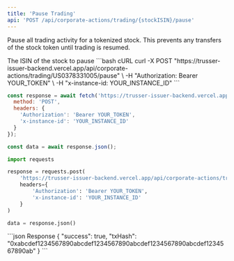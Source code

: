 ```yaml
---
title: 'Pause Trading'
api: 'POST /api/corporate-actions/trading/{stockISIN}/pause'
---
```


Pause all trading activity for a tokenized stock. This prevents any transfers of the stock token until trading is resumed.

<ParamField path="stockISIN" type="string" required>
  The ISIN of the stock to pause
</ParamField>

<RequestExample>
```bash cURL
curl -X POST "https://trusser-issuer-backend.vercel.app/api/corporate-actions/trading/US0378331005/pause" \
  -H "Authorization: Bearer YOUR_TOKEN" \
  -H "x-instance-id: YOUR_INSTANCE_ID"
```

```javascript JavaScript
const response = await fetch('https://trusser-issuer-backend.vercel.app/api/corporate-actions/trading/US0378331005/pause', {
  method: 'POST',
  headers: {
    'Authorization': 'Bearer YOUR_TOKEN',
    'x-instance-id': 'YOUR_INSTANCE_ID'
  }
});

const data = await response.json();
```

```python Python
import requests

response = requests.post(
    'https://trusser-issuer-backend.vercel.app/api/corporate-actions/trading/US0378331005/pause',
    headers={
        'Authorization': 'Bearer YOUR_TOKEN',
        'x-instance-id': 'YOUR_INSTANCE_ID'
    }
)

data = response.json()
```
</RequestExample>

<ResponseExample>
```json Response
{
  "success": true,
  "txHash": "0xabcdef1234567890abcdef1234567890abcdef1234567890abcdef1234567890ab"
}
```
</ResponseExample>